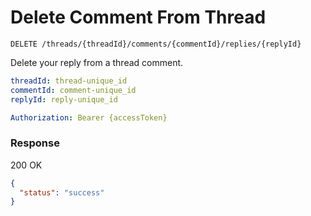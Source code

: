 # Delete Comment From Thread

`DELETE /threads/{threadId}/comments/{commentId}/replies/{replyId}`

Delete your reply from a thread comment.

```yaml title="Path Params"
threadId: thread-unique_id
commentId: comment-unique_id
replyId: reply-unique_id
```

```yaml title="Headers"
Authorization: Bearer {accessToken}
```

### Response

<Success>200 OK</Success>

```json title="Response Body"
{
  "status": "success"
}
```

